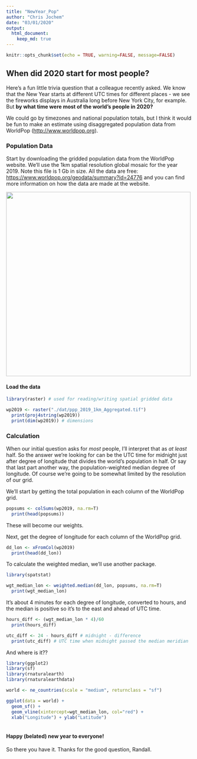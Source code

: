 ```yaml
---
title: "NewYear_Pop"
author: "Chris Jochem"
date: "03/01/2020"
output: 
  html_document: 
    keep_md: true
---
```


```r
knitr::opts_chunk$set(echo = TRUE, warning=FALSE, message=FALSE)
```

## When did 2020 start for most people?

Here's a fun little trivia question that a colleague recently asked. We know that the New Year starts at different UTC times for different places - we see the fireworks displays in Australia long before New York City, for example. But **by what time were most of the world's people in 2020?**

We could go by timezones and national population totals, but I think it would be fun to make an estimate using disaggregated population data from WorldPop (<http://www.worldpop.org>).

### Population Data

Start by downloading the gridded population data from the WorldPop website. We'll use the 1km spatial resolution global mosaic for the year 2019. Note this file is 1 Gb in size. All the data are free: <https://www.worldpop.org/geodata/summary?id=24776> and you can find more information on how the data are made at the website.

![](./world_ppp_wpgp_2019_Image.png){width=500px}

#### Load the data

```r
library(raster) # used for reading/writing spatial gridded data

wp2019 <- raster("./dat/ppp_2019_1km_Aggregated.tif")
  print(proj4string(wp2019))
  print(dim(wp2019)) # dimensions
```

### Calculation

When our initial question asks for *most* people, I'll interpret that as *at least* half. So the answer we're looking for can be the UTC time for midnight just after degree of longitude that divides the world's population in half. Or say that last part another way, the population-weighted median degree of longitude. Of course we're going to be somewhat limited by the resolution of our grid.

We'll start by getting the total population in each column of the WorldPop grid.
```r
popsums <- colSums(wp2019, na.rm=T)
  print(head(popsums))
```
These will become our weights.

Next, get the degree of longitude for each column of the WorldPop grid.
```r
dd_lon <- xFromCol(wp2019)
  print(head(dd_lon))
```

To calculate the weighted median, we'll use another package.
```r
library(spatstat)

wgt_median_lon <- weighted.median(dd_lon, popsums, na.rm=T)
  print(wgt_median_lon)
```

It's about 4 minutes for each degree of longitude, converted to hours, and the median is positive so it's to the east and ahead of UTC time.
```r
hours_diff <- (wgt_median_lon * 4)/60
  print(hours_diff)

utc_diff <- 24 - hours_diff # midnight - difference
  print(utc_diff) # UTC time when midnight passed the median meridian
```
And where is it??

```r
library(ggplot2)
library(sf)
library(rnaturalearth)
library(rnaturalearthdata)

world <- ne_countries(scale = "medium", returnclass = "sf")

ggplot(data = world) +
  geom_sf() +
  geom_vline(xintercept=wgt_median_lon, col="red") + 
  xlab("Longitude") + ylab("Latitude")
  
```

#### Happy (belated) new year to everyone!
So there you have it. Thanks for the good question, Randall. 



 



